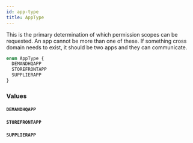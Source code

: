 ```yaml
---
id: app-type
title: AppType
---
```



This is the primary determination of which permission scopes can be requested.
An app cannot be more than one of these.
If something cross domain needs to exist, it should be two apps and they can communicate.


```graphql
enum AppType {
  DEMANDHQAPP
  STOREFRONTAPP
  SUPPLIERAPP
}
```


### Values

#### `DEMANDHQAPP` 




#### `STOREFRONTAPP` 




#### `SUPPLIERAPP` 






